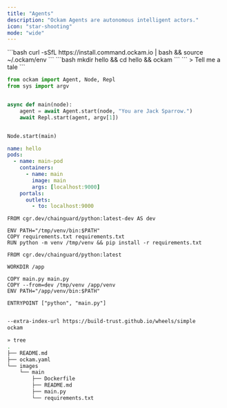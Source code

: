 ```yaml
---
title: "Agents"
description: "Ockam Agents are autonomous intelligent actors."
icon: "star-shooting"
mode: "wide"
---
```


<Steps>
  <Step title="Install">
    ```bash
    curl -sSfL https://install.command.ockam.io | bash && source ~/.ockam/env
    ```
  </Step>
  <Step title="Deploy your first agent">
    ```bash
    mkdir hello && cd hello && ockam
    ```
  </Step>
  <Step title="Chat with your agent">
    ```
    > Tell me a tale
    ```
  </Step>
</Steps>

<CodeGroup>

```python images/main/main.py
from ockam import Agent, Node, Repl
from sys import argv


async def main(node):
    agent = await Agent.start(node, "You are Jack Sparrow.")
    await Repl.start(agent, argv[1])


Node.start(main)
```


```yaml ockam.yaml
name: hello
pods:
  - name: main-pod
    containers:
      - name: main
        image: main
        args: [localhost:9000]
    portals:
      outlets:
        - to: localhost:9000
```


```docker images/main/Dockerfile
FROM cgr.dev/chainguard/python:latest-dev AS dev

ENV PATH="/tmp/venv/bin:$PATH"
COPY requirements.txt requirements.txt
RUN python -m venv /tmp/venv && pip install -r requirements.txt

FROM cgr.dev/chainguard/python:latest

WORKDIR /app

COPY main.py main.py
COPY --from=dev /tmp/venv /app/venv
ENV PATH="/app/venv/bin:$PATH"

ENTRYPOINT ["python", "main.py"]
```


``` images/main/requirements.txt

--extra-index-url https://build-trust.github.io/wheels/simple
ockam
```


```bash tree
» tree
.
├── README.md
├── ockam.yaml
└── images
    └── main
        ├── Dockerfile
        ├── README.md
        ├── main.py
        └── requirements.txt
```

</CodeGroup>